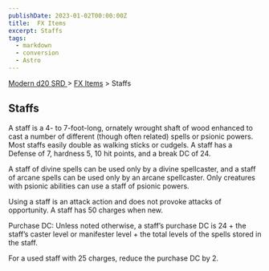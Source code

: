 ```yaml
---
publishDate: 2023-01-02T00:00:00Z
title:  FX Items
excerpt: Staffs
tags:
  - markdown
  - conversion
  - Astro
---
```


[ Modern d20 SRD ](/#modernD20) > [ FX Items](modern-d20-srd-fx-items-index) > Staffs

##  Staffs

A staff is a 4- to 7-foot-long, ornately wrought shaft of wood enhanced to
cast a number of different (though often related) spells or psionic powers.
Most staffs easily double as walking sticks or cudgels. A staff has a Defense
of 7, hardness 5, 10 hit points, and a break DC of 24.

A staff of divine spells can be used only by a divine spellcaster, and a staff
of arcane spells can be used only by an arcane spellcaster. Only creatures
with psionic abilities can use a staff of psionic powers.

Using a staff is an attack action and does not provoke attacks of opportunity.
A staff has 50 charges when new.

Purchase DC: Unless noted otherwise, a staff’s purchase DC is 24 + the staff’s
caster level or manifester level + the total levels of the spells stored in
the staff.

For a used staff with 25 charges, reduce the purchase DC by 2.


